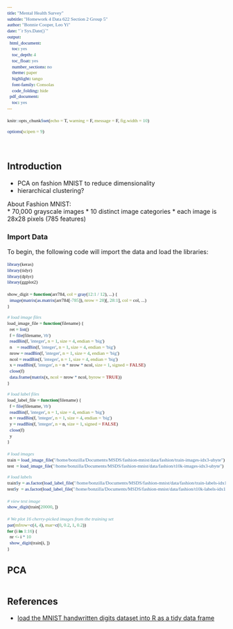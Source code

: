```yaml
---
title: "Mental Health Survey"
subtitle: "Homework 4 Data 622 Section 2 Group 5"
author: "Bonnie Cooper, Leo Yi"
date: "`r Sys.Date()`"
output:
  html_document:
    toc: yes
    toc_depth: 4
    toc_float: yes
    number_sections: no
    theme: paper
    highlight: tango
    font-family: Consolas
    code_folding: hide
  pdf_document:
    toc: yes
---
```


```{=html}
<style type="text/css">

code {
  font-family: "Consolas";
  font-size: 11px;
}

pre {
  font-family: "Consolas";
  font-size: 11px;
}

mark {
  background-color: whitesmoke;
  color: black;
}

</style>
```

```r
knitr::opts_chunk$set(echo = T, warning = F, message = F, fig.width = 10)

options(scipen = 9)
```
<br>

## Introduction

* PCA on fashion MNIST to reduce dimensionality
* hierarchical clustering?

About Fashion MNIST:  
* 70,000 grayscale images
* 10 distinct image categories
* each image is 28x28 pixels (785 features)

### Import Data

To begin, the following code will import the data and load the libraries:

```r
library(keras)
library(tidyr)
library(dplyr)
library(ggplot2)
```


```r
show_digit = function(arr784, col = gray(12:1 / 12), ...) {
  image(matrix(as.matrix(arr784[-785]), nrow = 28)[, 28:1], col = col, ...)
}

# load image files
load_image_file = function(filename) {
  ret = list()
  f = file(filename, 'rb')
  readBin(f, 'integer', n = 1, size = 4, endian = 'big')
  n    = readBin(f, 'integer', n = 1, size = 4, endian = 'big')
  nrow = readBin(f, 'integer', n = 1, size = 4, endian = 'big')
  ncol = readBin(f, 'integer', n = 1, size = 4, endian = 'big')
  x = readBin(f, 'integer', n = n * nrow * ncol, size = 1, signed = FALSE)
  close(f)
  data.frame(matrix(x, ncol = nrow * ncol, byrow = TRUE))
}

# load label files
load_label_file = function(filename) {
  f = file(filename, 'rb')
  readBin(f, 'integer', n = 1, size = 4, endian = 'big')
  n = readBin(f, 'integer', n = 1, size = 4, endian = 'big')
  y = readBin(f, 'integer', n = n, size = 1, signed = FALSE)
  close(f)
  y
}
```


```r
# load images
train = load_image_file("/home/bonzilla/Documents/MSDS/fashion-mnist/data/fashion/train-images-idx3-ubyte")
test  = load_image_file("/home/bonzilla/Documents/MSDS/fashion-mnist/data/fashion/t10k-images-idx3-ubyte")

# load labels
train$y = as.factor(load_label_file("/home/bonzilla/Documents/MSDS/fashion-mnist/data/fashion/train-labels-idx1-ubyte"))
test$y  = as.factor(load_label_file("/home/bonzilla/Documents/MSDS/fashion-mnist/data/fashion/t10k-labels-idx1-ubyte"))
```


```r
# view test image
show_digit(train[20000, ])
```

```r
# We plot 16 cherry-picked images from the training set
par(mfrow=c(4, 4), mar=c(0, 0.2, 1, 0.2))
for (i in 1:16) {
  nr <- i * 10
  show_digit(train[i, ])
}
```


## PCA

```r

```



## References

* [load the MNIST handwritten digits dataset into R as a tidy data frame](https://gist.github.com/daviddalpiaz/ae62ae5ccd0bada4b9acd6dbc9008706)